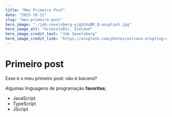 ```yaml
---
title: "Meu Primeiro Post"
date: "2025-10-21"
slug: "meu-primeiro-post"
hero_image: "./job-savelsberg-yjqVLkuBR_Q-unsplash.jpg"
hero_image_alt: "Grímsstaðir, Iceland"
hero_image_credit_text: "Job Savelsberg"
hero_image_credit_link: "https://unsplash.com/photos/volcano-erupting-with-glowing-lava-and-smoke-at-night-49hdE6Ke5WE"
---
```


# Primeiro post

Esse é o meu primeiro post: não é *bacana*?

Algumas linguagens de programação **favoritas**;

* JavaScript
* TypeScript
* JScript